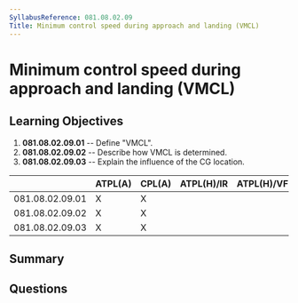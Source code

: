 ```yaml
---
SyllabusReference: 081.08.02.09
Title: Minimum control speed during approach and landing (VMCL)
---
```


# Minimum control speed during approach and landing (VMCL)

## Learning Objectives

1.  **081.08.02.09.01** -- Define "VMCL".
2.  **081.08.02.09.02** -- Describe how VMCL is determined.
3.  **081.08.02.09.03** -- Explain the influence of the CG location.

|                 | ATPL(A) | CPL(A) | ATPL(H)/IR | ATPL(H)/VFR | CPL(H) | IR | CBIR(A) |
| --------------- | ------- | ------ | ---------- | ----------- | ------ | -- | ------- |
| 081.08.02.09.01 | X       | X      |            |             |        |    |         |
| 081.08.02.09.02 | X       | X      |            |             |        |    |         |
| 081.08.02.09.03 | X       | X      |            |             |        |    |         |

## Summary

## Questions
